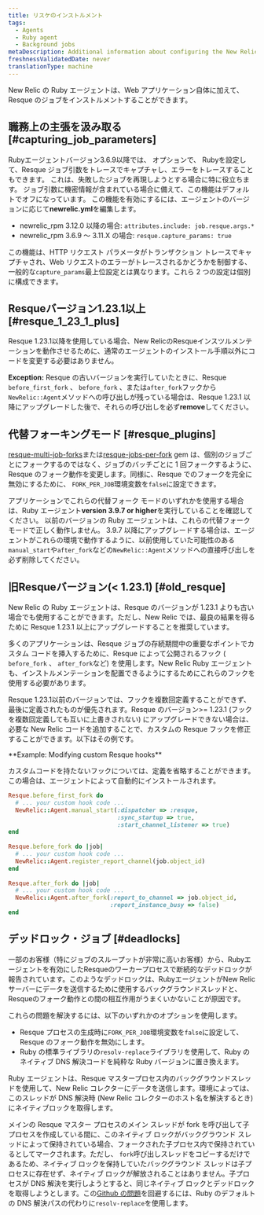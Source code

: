 ```yaml
---
title: リスケのインストルメント
tags:
  - Agents
  - Ruby agent
  - Background jobs
metaDescription: Additional information about configuring the New Relic Ruby instrumentation of Resque jobs.
freshnessValidatedDate: never
translationType: machine
---
```


New Relic の Ruby エージェントは、Web アプリケーション自体に加えて、Resque のジョブをインストルメントすることができます。

## 職務上の主張を汲み取る [#capturing_job_parameters]

Rubyエージェントバージョン3.6.9以降では、 オプションで、 Rubyを設定して、Resque ジョブ引数をトレースでキャプチャし、エラーをトレースすることもできます。 これは、失敗したジョブを再現しようとする場合に特に役立ちます。 ジョブ引数に機密情報が含まれている場合に備えて、この機能はデフォルトでオフになっています。 この機能を有効にするには、エージェントのバージョンに応じて<DNT>**newrelic.yml**</DNT>を編集します。

* newrelic_rpm 3.12.0 以降の場合: `attributes.include: job.resque.args.*`
* newrelic_rpm 3.6.9 ～ 3.11.X の場合: `resque.capture_params: true`

この機能は、HTTP リクエスト パラメータがトランザクション トレースでキャプチャされ、Web リクエストのエラーがトレースされるかどうかを制御する、一般的な`capture_params`最上位設定とは異なります。これら 2 つの設定は個別に構成できます。

## Resqueバージョン1.23.1以上 [#resque_1_23_1_plus]

Resque 1.23.1以降を使用している場合、New RelicのResqueインスツルメンテーションを動作させるために、通常のエージェントのインストール手順以外にコードを変更する必要はありません。

<DNT>**Exception:**</DNT> Resque の古いバージョンを実行していたときに、Resque `before_first_fork` 、 `before_fork` 、または`after_fork`フックから`NewRelic::Agent`メソッドへの呼び出しが残っている場合は、Resque 1.23.1 以降にアップグレードした後で、それらの呼び出しを必ず<DNT>**remove**</DNT>してください。

## 代替フォーキングモード [#resque_plugins]

[resque-multi-job-forks](https://github.com/stulentsev/resque-multi-job-forks)または[resque-jobs-per-fork](https://github.com/samgranieri/resque-jobs-per-fork) gem は、個別のジョブごとにフォークするのではなく、ジョブのバッチごとに 1 回フォークするように、Resque のフォーク動作を変更します。同様に、Resque でのフォークを完全に無効にするために、 `FORK_PER_JOB`環境変数を`false`に設定できます。

アプリケーションでこれらの代替フォーク モードのいずれかを使用する場合は、Ruby エージェント<DNT>**version 3.9.7 or higher**</DNT>を実行していることを確認してください。 以前のバージョンの Ruby エージェントは、これらの代替フォーク モードで正しく動作しません。 3.9.7 以降にアップグレードする場合は、エージェントがこれらの環境で動作するように、以前使用していた可能性のある`manual_start`や`after_fork`などの`NewRelic::Agent`メソッドへの直接呼び出しを必ず削除してください。

## 旧Resqueバージョン(&lt; 1.23.1) [#old_resque]

New Relic の Ruby エージェントは、Resque のバージョンが 1.23.1 よりも古い場合でも使用することができます。ただし、New Relic では、最良の結果を得るために Resque 1.23.1 以上にアップグレードすることを推奨しています。

多くのアプリケーションは、Resque ジョブの存続期間中の重要なポイントでカスタム コードを挿入するために、Resque によって公開されるフック ( `before_fork` 、 `after_fork`など) を使用します。New Relic Ruby エージェントも、インストルメンテーションを配置できるようにするためにこれらのフックを使用する必要があります。

Resque 1.23.1以前のバージョンでは、フックを複数回定義することができず、最後に定義されたものが優先されます。Resque のバージョン>= 1.23.1 (フックを複数回定義しても互いに上書きされない) にアップグレードできない場合は、必要な New Relic コードを追加することで、カスタムの Resque フックを修正することができます。以下はその例です。

<DNT>
  **Example: Modifying custom Resque hooks**
</DNT>

カスタムコードを持たないフックについては、定義を省略することができます。この場合は、エージェントによって自動的にインストールされます。

```ruby
Resque.before_first_fork do
  # ... your custom hook code ...
  NewRelic::Agent.manual_start(:dispatcher => :resque,
                               :sync_startup => true,
                               :start_channel_listener => true)
end
    
Resque.before_fork do |job|
  # ... your custom hook code ...
  NewRelic::Agent.register_report_channel(job.object_id)
end
    
Resque.after_fork do |job|
  # ... your custom hook code ...
  NewRelic::Agent.after_fork(:report_to_channel => job.object_id,
                             :report_instance_busy => false)
end
```

## デッドロック・ジョブ [#deadlocks]

一部のお客様（特にジョブのスループットが非常に高いお客様）から、Rubyエージェントを有効にしたResqueのワーカープロセスで断続的なデッドロックが報告されています。このようなデッドロックは、RubyエージェントがNew Relicサーバーにデータを送信するために使用するバックグラウンドスレッドと、Resqueのフォーク動作との間の相互作用がうまくいかないことが原因です。

これらの問題を解決するには、以下のいずれかのオプションを使用します。

* Resque プロセスの生成時に`FORK_PER_JOB`環境変数を`false`に設定して、Resque のフォーク動作を無効にします。
* Ruby の標準ライブラリの`resolv-replace`ライブラリを使用して、Ruby のネイティブ DNS 解決コードを純粋な Ruby バージョンに置き換えます。

Ruby エージェントは、Resque マスタープロセス内のバックグラウンドスレッドを使用して、New Relic コレクターにデータを送信します。環境によっては、このスレッドが DNS 解決時 (New Relic コレクターのホスト名を解決するとき) にネイティブロックを取得します。

メインの Resque マスター プロセスのメイン スレッドが fork を呼び出して子プロセスを作成している間に、このネイティブ ロックがバックグラウンド スレッドによって保持されている場合、フォークされた子プロセス内で保持されているとしてマークされます。ただし、 `fork`呼び出しスレッドをコピーするだけであるため、ネイティブ ロックを保持していたバックグラウンド スレッドは子プロセスに存在せず、ネイティブ ロックが解放されることはありません。子プロセスが DNS 解決を実行しようとすると、同じネイティブ ロックとデッドロックを取得しようとします。この[Github の問題](https://github.com/resque/resque/issues/1101)を回避するには、Ruby のデフォルトの DNS 解決パスの代わりに`resolv-replace`を使用します。
